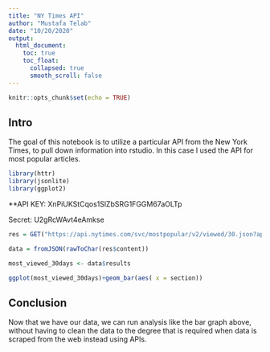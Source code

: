 ```yaml
---
title: "NY Times API"
author: "Mustafa Telab"
date: "10/20/2020"
output:
  html_document:
    toc: true
    toc_float:
      collapsed: true
      smooth_scroll: false
---
```


```r
knitr::opts_chunk$set(echo = TRUE)
```

## Intro

The goal of this notebook is to utilize a particular API from the New York Times, to pull down information into rstudio.
In this case I used the API for most popular articles.


```r
library(httr)
library(jsonlite)
library(ggplot2)
```

**API KEY:
XnPiUKStCqos1SlZbSRG1FGGM67aOLTp

Secret: U2gRcWAvt4eAmkse

```r
res = GET("https://api.nytimes.com/svc/mostpopular/v2/viewed/30.json?api-key=XnPiUKStCqos1SlZbSRG1FGGM67aOLTp")
```


```r
data = fromJSON(rawToChar(res$content))
```


```r
most_viewed_30days <- data$results

```


```r
ggplot(most_viewed_30days)+geom_bar(aes( x = section))
```

## Conclusion

Now that we have our data, we can run analysis like the bar graph above, without having to clean the data to the degree that is required when data is scraped from the web instead using APIs.